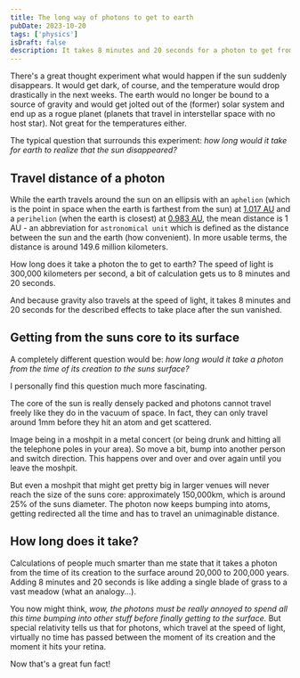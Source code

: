 ```yaml
---
title: The long way of photons to get to earth
pubDate: 2023-10-20
tags: ['physics']
isDraft: false
description: It takes 8 minutes and 20 seconds for a photon to get from the surface from the sun to earth. But to get from the center of the sun to its surface takes much longer.
---
```



There's a great thought experiment what would happen if the sun suddenly disappears. It would get dark, of course, and the temperature would drop drastically in the next weeks. The earth would no longer be bound to a source of gravity and would get jolted out of the (former) solar system and end up as a rogue planet (planets that travel in interstellar space with no host star). Not great for the temperatures either.

The typical question that surrounds this experiment: _how long would it take for earth to realize that the sun disappeared?_

## Travel distance of a photon

While the earth travels around the sun on an ellipsis with an `aphelion` (which is the point in space when the earth is farthest from the sun) at <u>1.017 AU</u> and a `perihelion` (when the earth is closest) at <u>0.983 AU</u>, the mean distance is 1 AU - an abbreviation for `astronomical unit` which is defined as the distance between the sun and the earth (how convenient). In more usable terms, the distance is around 149.6 million kilometers.

How long does it take a photon the to get to earth? The speed of light is 300,000 kilometers per second, a bit of calculation gets us to 8 minutes and 20 seconds.

And because gravity also travels at the speed of light, it takes 8 minutes and 20 seconds for the described effects to take place after the sun vanished.

## Getting from the suns core to its surface

A completely different question would be: _how long would it take a photon from the time of its creation to the suns surface?_

I personally find this question much more fascinating.

<Aside
  header="How does a photon get created?"
  text="The driving force in the creation of photons is nuclear fusion - Hydrogen atoms fuse together in the extremely hot (millions of degrees - Celsius or Fahrenheit does not matter at that scale) and dense core of the sun. It takes 4 protons to create a Helium-4 nucleus, two positrons and two neutrinos. This also releases energy which is then emitted as photons."
/>

The core of the sun is really densely packed and photons cannot travel freely like they do in the vacuum of space. In fact, they can only travel around 1mm before they hit an atom and get scattered.

Image being in a moshpit in a metal concert (or being drunk and hitting all the telephone poles in your area). So move a bit, bump into another person and switch direction. This happens over and over and over again until you leave the moshpit.

But even a moshpit that might get pretty big in larger venues will never reach the size of the suns core: approximately 150,000km, which is around 25% of the suns diameter. The photon now keeps bumping into atoms, getting redirected all the time and has to travel an unimaginable distance.

## How long does it take?

Calculations of people much smarter than me state that it takes a photon from the time of its creation to the surface around 20,000 to 200,000 years. Adding 8 minutes and 20 seconds is like adding a single blade of grass to a vast meadow (what an analogy...).

You now might think, _wow, the photons must be really annoyed to spend all this time bumping into other stuff before finally getting to the surface._ But special relativity tells us that for photons, which travel at the speed of light, virtually no time has passed between the moment of its creation and the moment it hits your retina.

Now that's a great fun fact!
